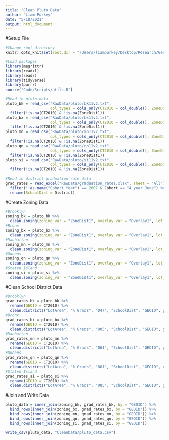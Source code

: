 ```yaml
---
title: "Clean Pluto Data"
author: "Liam Purkey"
date: "5/18/2021"
output: html_document
---
```


#Setup File

```r
#Change root directory
knitr::opts_knit$set(root.dir = "/Users/liampurkey/Desktop/Research/Gentrification")
```

```r
#Load packages
library(magrittr)
library(readxl)
library(readr)
library(tidyverse)
library(purrr)
source("Code/Scripts/utils.R")
```

```r
#Read in pluto data
pluto_bk = read_csv("RawData/pluto/bk11v2.txt", 
                    col_types = cols_only(CT2010 = col_double(), ZoneDist1 = col_character(), Overlay1 = col_character(), LotArea = col_double(), SchoolDist = col_double())) %>%
  filter(!is.na(CT2010) & !is.na(ZoneDist1)) 
pluto_bx = read_csv("RawData/pluto/bx11v2.txt", 
                    col_types = cols_only(CT2010 = col_double(), ZoneDist1 = col_character(), Overlay1 = col_character(), LotArea = col_double(), SchoolDist = col_double())) %>%
  filter(!is.na(CT2010) & !is.na(ZoneDist1)) 
pluto_mn = read_csv("RawData/pluto/mn11v2.txt", 
                    col_types = cols_only(CT2010 = col_double(), ZoneDist1 = col_character(), Overlay1 = col_character(), LotArea = col_double(), SchoolDist = col_double())) %>%
  filter(!is.na(CT2010) & !is.na(ZoneDist1)) 
pluto_qn = read_csv("RawData/pluto/qn11v2.txt", 
                    col_types = cols_only(CT2010 = col_double(), ZoneDist1 = col_character(), Overlay1 = col_character(), LotArea = col_double(), SchoolDist = col_double())) %>%
  filter(!is.na(CT2010) & !is.na(ZoneDist1)) 
pluto_si = read_csv("RawData/pluto/si11v2.txt", 
                    col_types = cols_only(CT2010 = col_double(), ZoneDist1 = col_character(), Overlay1 = col_character(), LotArea = col_double(), SchoolDist = col_double())) %>%
  filter(!is.na(CT2010) & !is.na(ZoneDist1)) 
```

```r
#Read in district graduation rate data
grad_rates = read_excel("RawData/graduation_rates.xlsx", sheet = "All") %>%
  filter(!!as.name("Cohort Year") == 2007 & Cohort == "4 year June") %>%
  rename(SchoolDist = District)
```

#Create Zoning Data

```r
#Brooklyn
zoning_bk = pluto_bk %>%
  clean.zoning(zoning_var = "ZoneDist1", overlay_var = "Overlay1", lot_area_var = "LotArea", boro_code = "047", "CT2010", data = .)
#Bronx
zoning_bx = pluto_bx %>%
  clean.zoning(zoning_var = "ZoneDist1", overlay_var = "Overlay1", lot_area_var = "LotArea", boro_code = "005", "CT2010", data = .)
#Manhattan
zoning_mn = pluto_mn %>%
  clean.zoning(zoning_var = "ZoneDist1", overlay_var = "Overlay1", lot_area_var = "LotArea", boro_code = "061", "CT2010", data = .)
#Queens
zoning_qn = pluto_qn %>%
  clean.zoning(zoning_var = "ZoneDist1", overlay_var = "Overlay1", lot_area_var = "LotArea", boro_code = "081", "CT2010", data = .)
#Staten Island
zoning_si = pluto_si %>%
  clean.zoning(zoning_var = "ZoneDist1", overlay_var = "Overlay1", lot_area_var = "LotArea", boro_code = "085", "CT2010", data = .)
```

#Clean School District Data

```r
#Brooklyn
grad_rates_bk = pluto_bk %>%
  rename(GEOID = CT2010) %>%
  clean.districts("LotArea", "% Grads", "047", "SchoolDist", "GEOID", grad_rates, .)
#Bronx
grad_rates_bx = pluto_bx %>%
  rename(GEOID = CT2010) %>%
  clean.districts("LotArea", "% Grads", "005", "SchoolDist", "GEOID", grad_rates, .)
#Manhattan
grad_rates_mn = pluto_mn %>%
  rename(GEOID = CT2010) %>%
  clean.districts("LotArea", "% Grads", "061", "SchoolDist", "GEOID", grad_rates, .)
#Queens
grad_rates_qn = pluto_qn %>%
  rename(GEOID = CT2010) %>%
  clean.districts("LotArea", "% Grads", "081", "SchoolDist", "GEOID", grad_rates, .)
#Staten Island
grad_rates_si = pluto_si %>%
  rename(GEOID = CT2010) %>%
  clean.districts("LotArea", "% Grads", "085", "SchoolDist", "GEOID", grad_rates, .)
```

#Join and Write Data

```r
pluto_data = inner_join(zoning_bk, grad_rates_bk, by = "GEOID") %>%
  bind_rows(inner_join(zoning_bx, grad_rates_bx, by = "GEOID")) %>%
  bind_rows(inner_join(zoning_mn, grad_rates_mn, by = "GEOID")) %>%
  bind_rows(inner_join(zoning_qn, grad_rates_qn, by = "GEOID")) %>%
  bind_rows(inner_join(zoning_si, grad_rates_si, by = "GEOID")) 
```

```r
write_csv(pluto_data, "CleanData/pluto_data.csv")
```




